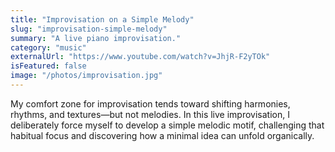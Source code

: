 ```yaml
---
title: "Improvisation on a Simple Melody"
slug: "improvisation-simple-melody"
summary: "A live piano improvisation."
category: "music"
externalUrl: "https://www.youtube.com/watch?v=JhjR-F2yTOk"
isFeatured: false
image: "/photos/improvisation.jpg"
---
```


<ProjectOverview>
My comfort zone for improvisation tends toward shifting harmonies, rhythms, and textures—but not melodies. In this live improvisation, I deliberately force myself to develop a simple melodic motif, challenging that habitual focus and discovering how a minimal idea can unfold organically.
</ProjectOverview>

<MediaSection title="Performance">
  <MediaItem
    title="Improvisation on a Simple Melody"
    description="A live improvisation exploring melodic development."
    youtubeUrl="https://www.youtube.com/embed/JhjR-F2yTOk"
  />
</MediaSection>

<CallToAction email="aaron.demby.jones@gmail.com" />
